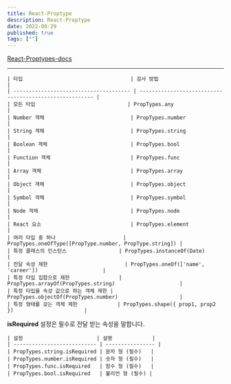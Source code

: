 ```yaml
---
title: React-Proptype
description: React-Proptype
date: 2022-08-29
published: true
tags: [""]
---
```


[React-Proptypes-docs](https://ko.reactjs.org/docs/typechecking-with-proptypes.html)

---

```
| 타입                                   | 검사 방법                                               |
| -------------------------------------- | ------------------------------------------------------- |
| 모든 타입                              | PropTypes.any                                           |
| Number 객체                            | PropTypes.number                                        |
| String 객체                            | PropTypes.string                                        |
| Boolean 객체                           | PropTypes.bool                                          |
| Function 객체                          | PropTypes.func                                          |
| Array 객체                             | PropTypes.array                                         |
| Object 객체                            | PropTypes.object                                        |
| Symbol 객체                            | PropTypes.symbol                                        |
| Node 객체                              | PropTypes.node                                          |
| React 요소                             | PropTypes.element                                       |
| 여러 타입 중 하나                      | PropTypes.oneOfType([PropType.number, PropType.string]) |
| 특정 클래스의 인스턴스                 | PropTypes.instanceOf(Date)                              |
| 전달 속성 제한                         | PropTypes.oneOf(['name', 'career'])                     |
| 특정 타입 집합으로 제한                | PropTypes.arrayOf(PropTypes.string)                     |
| 특정 타입을 속성 값으로 하는 객체 제한 | PropTypes.objectOf(PropTypes.number)                    |
| 특정 형태를 갖는 객체 제한             | PropTypes.shape({ prop1, prop2 })                       |
```

**isRequired** 설정은 필수로 전달 받는 속성을 말합니다.

```
| 설정                        | 설명             |
| --------------------------- | ---------------- |
| PropTypes.string.isRequired | 문자 형 (필수)   |
| PropTypes.number.isRequired | 숫자 형 (필수)   |
| PropTypes.func.isRequired   | 함수 형 (필수)   |
| PropTypes.bool.isRequired   | 불리언 형 (필수) |
```
